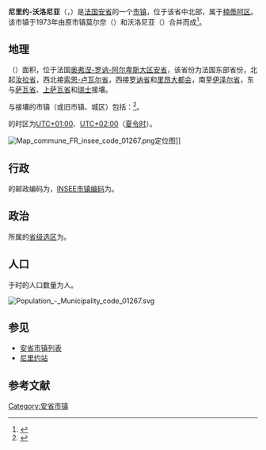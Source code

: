 {{地图误译/法语2|issue=尼里厄-福洛尼亚}}
{{noteTA|G1=法国地名}}
{{Infobox French commune
|name                    = 尼里约-沃洛尼亚
|native name             = Nurieux-Volognat
|arrondissement          = [[楠蒂阿区|楠蒂阿区]]
}}
'''尼里约-沃洛尼亚'''（{{lang-fr|Nurieux-Volognat}}，{{IPA-fr|nyʁjø vɔlɔɲa}}）是[[法国|法国]][[安省_(法國)|安省]]的一个[[市镇_(法国)|市镇]]，位于该省中北部，属于[[楠蒂阿区|楠蒂阿区]]。该市镇于1973年由原市镇莫尔奈（{{lang|fr|Mornay}}）和沃洛尼亚（{{lang|fr|Volognat}}）合并而成<ref>{{Cite web|title=Nurieux-Volognat - Notice Communale|url=http://cassini.ehess.fr/fr/html/fiche.php?select_resultat=24025|access-date=2021-08-09|work=cassini.ehess.fr|archive-date=2021-08-09|archive-url=https://web.archive.org/web/20210809230027/http://cassini.ehess.fr/fr/html/fiche.php?select_resultat=24025|dead-url=no}}</ref>。

== 地理 ==
{{PAGENAMEBASE}}（{{wikidata|property|linked|P625}}）面积{{wikidata|properties|P2046}}，位于法国[[奥弗涅-罗讷-阿尔卑斯大区|奥弗涅-罗讷-阿尔卑斯大区]][[安省_(法國)|安省]]，该省份为法国东部省份，北起[[汝拉省|汝拉省]]，西北接[[索恩-卢瓦尔省|索恩-卢瓦尔省]]，西接[[罗讷省|罗讷省]]和[[里昂大都会|里昂大都会]]，南至[[伊泽尔省|伊泽尔省]]，东与[[萨瓦省|萨瓦省]]、[[上萨瓦省|上萨瓦省]]和[[瑞士|瑞士]]接壤。

与{{PAGENAMEBASE}}接壤的市镇（或旧市镇、城区）包括：{{Wikidata|properties|linked|P47}}<ref name="geo">{{Cite web|url=https://www.geoportail.gouv.fr/carte|title=Carte|accessdate=2020-03-22|author=Géoportail|language=fr|publisher=Géoportail|archive-date=2017-01-29|archive-url=https://web.archive.org/web/20170129154129/https://www.geoportail.gouv.fr/carte/|dead-url=no}}</ref>。

{{PAGENAMEBASE}}的时区为[[UTC+01:00|UTC+01:00]]、[[UTC+02:00|UTC+02:00]]（[[夏时制|夏令时]]）。

[[File:Map_commune_FR_insee_code_01267.png|thumb]]定位图]]{{Clear|left}}
== 行政 ==
{{PAGENAMEBASE}}的邮政编码为{{wikidata|properties|P281}}，[[法国国家统计与经济研究所|INSEE市镇编码]]为{{wikidata|properties|P374}}。

== 政治 ==
{{PAGENAMEBASE}}所属的[[縣_(法國)|省级选区]]为{{WikidataLink|{{wikidata|properties|raw|best||P7938}}}}。

== 人口 ==
{{PAGENAMEBASE}}于{{wikidata|qualifier|P1082|P585}}时的人口数量为{{wikidata|property|raw|P1082}}人。

[[File:Population_-_Municipality_code_01267.svg|thumb]]{{Clear|left}}
== 参见 ==
* [[安省市镇列表|安省市镇列表]]
* [[尼里约站|尼里约站]]

== 参考文献 ==
{{reflist}}

{{安省市鎮}}
[[Category:安省市镇|Category:安省市镇]]